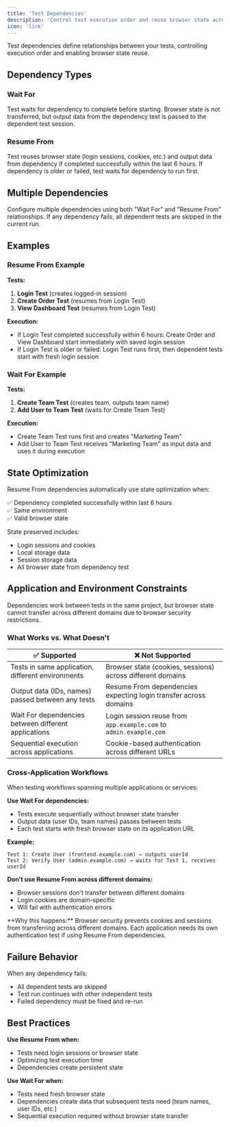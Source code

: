 ```yaml
---
title: 'Test Dependencies'
description: 'Control test execution order and reuse browser state across tests'
icon: 'link'
---
```


Test dependencies define relationships between your tests, controlling execution order and enabling browser state reuse.

## Dependency Types

### Wait For
Test waits for dependency to complete before starting. Browser state is not transferred, but output data from the dependency test is passed to the dependent test session.

### Resume From  
Test reuses browser state (login sessions, cookies, etc.) and output data from dependency if completed successfully within the last 6 hours. If dependency is older or failed, test waits for dependency to run first.

## Multiple Dependencies

Configure multiple dependencies using both "Wait For" and "Resume From" relationships. If any dependency fails, all dependent tests are skipped in the current run.

## Examples

### Resume From Example
**Tests:**
1. **Login Test** (creates logged-in session)
2. **Create Order Test** (resumes from Login Test)  
3. **View Dashboard Test** (resumes from Login Test)

**Execution:**
- If Login Test completed successfully within 6 hours: Create Order and View Dashboard start immediately with saved login session
- If Login Test is older or failed: Login Test runs first, then dependent tests start with fresh login session

### Wait For Example
**Tests:**
1. **Create Team Test** (creates team, outputs team name)
2. **Add User to Team Test** (waits for Create Team Test)

**Execution:**
- Create Team Test runs first and creates "Marketing Team"
- Add User to Team Test receives "Marketing Team" as input data and uses it during execution

## State Optimization

Resume From dependencies automatically use state optimization when:

✅ Dependency completed successfully within last 6 hours  
✅ Same environment  
✅ Valid browser state

State preserved includes:
- Login sessions and cookies
- Local storage data
- Session storage data
- All browser state from dependency test

## Application and Environment Constraints

Dependencies work between tests in the same project, but browser state cannot transfer across different domains due to browser security restrictions.

### What Works vs. What Doesn't

| ✅ Supported | ❌ Not Supported |
|-------------|-----------------|
| Tests in same application, different environments | Browser state (cookies, sessions) across different domains |
| Output data (IDs, names) passed between any tests | Resume From dependencies expecting login transfer across domains |
| Wait For dependencies between different applications | Login session reuse from `app.example.com` to `admin.example.com` |
| Sequential execution across applications | Cookie-based authentication across different URLs |

### Cross-Application Workflows

When testing workflows spanning multiple applications or services:

**Use Wait For dependencies:**
- Tests execute sequentially without browser state transfer
- Output data (user IDs, team names) passes between tests
- Each test starts with fresh browser state on its application URL

**Example:**
```
Test 1: Create User (frontend.example.com) → outputs userId  
Test 2: Verify User (admin.example.com) → waits for Test 1, receives userId
```

**Don't use Resume From across different domains:**
- Browser sessions don't transfer between different domains
- Login cookies are domain-specific
- Will fail with authentication errors

<Note>
  **Why this happens:** Browser security prevents cookies and sessions from transferring across different domains. Each application needs its own authentication test if using Resume From dependencies.
</Note>

## Failure Behavior

When any dependency fails:
- All dependent tests are skipped
- Test run continues with other independent tests
- Failed dependency must be fixed and re-run

## Best Practices

**Use Resume From when:**
- Tests need login sessions or browser state
- Optimizing test execution time
- Dependencies create persistent state

**Use Wait For when:**
- Tests need fresh browser state
- Dependencies create data that subsequent tests need (team names, user IDs, etc.)
- Sequential execution required without browser state transfer